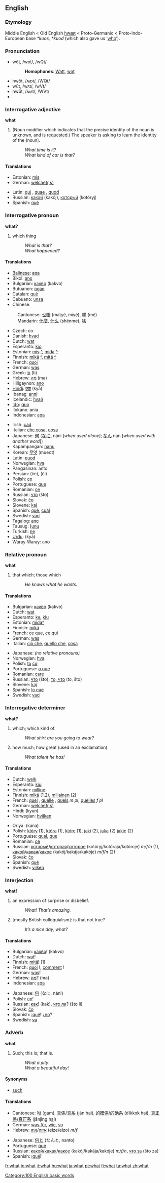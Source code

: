 ==English==

{{rank|up|your|any|59|what|do|has|could}}

===Etymology===
Middle English < Old English [[hwæt]] < Proto-Germanic < Proto-Indo-European base ''*kuos, *kuod'' (which also gave us ‘[[who]]’).

===Pronunciation===
*wŏt, /wɒt/, /wQt/
*:'''Homophones''': [[Watt]], [[wot]]
*hwŏt, /ʍɒt/, /WQt/
*wŭt, /wʌt/, /wVt/
*hwŭt, /ʍʌt/, /WVt/
*{{audio|en-us-what.ogg|Audio (US)}}

===Interrogative adjective===
'''what'''

# (Noun modifier which indicates that the precise identity of the noun is unknown, and is requested.) The speaker is asking to learn the identity of the (noun).
#: ''What time is it?''
#: ''What kind of car is that?''

====Translations====
{{top}}
*Estonian: [[mis#Estonian|mis]]
*German: [[welche|welche(r,s)]]
{{mid}}
*Latin: [[qui]] {{m}}, [[quae]] {{f}}, [[quod]] {{n}}
*Russian: [[какой]] (kakój), [[который]] (kotóryj)
*Spanish: [[qué]]
{{bottom}}

===Interrogative pronoun===
'''what?'''

#which thing
#:''What is that?''
#:''What happened?''

====Translations====
{{top}}
*[[Balinese]]: [[apa]]
*Bikol: [[ano]]
*Bulgarian: [[какво]] (kakvo)
*Butuanon: [[ngan]]
*Catalan: [[què]]
*Cebuano: [[unsa]]
*Chinese:
:Cantonese: [[乜嘢]] (mātyẹ́, mīyẹ́), [[咩]] (mẹ́)
:Mandarin: [[什麼]], [[什么]] (shénme), [[啥]]
*Czech: co
*Danish: [[hvad]]
*Dutch: [[wat]]
*Esperanto: [[kio]]
*Estonian: [[mis#Estonian|mis]] [[:et:mis|^]], [[mis#Estonian|mida]] [[:et:mida|^]]
*Finnish: [[mikä]] [[:fi:mikä|^]], [[mitä]] [[:fi:mitä|^]]
*French: [[quoi]]
*German: [[was#German|was]]
*Greek: [[τι]] (ti)
*Hebrew: [[מה]] (ma)
*Hiligaynon: [[ano]]
*[[Hindi]]: [[क्या]] (kyā)
*Ibanag: [[anni]]
*Icelandic: [[hvað]] 
*[[Ido]]: [[quo]]
*Ilokano: ania
*Indonesian: [[apa]]
{{mid}}
*Irish: [[cad#Irish|cad]]
*Italian: [[che cosa]], [[cosa]]
*Japanese: [[何]] ([[なに]], náni [''when used alone'']; [[なん]] nan [''when used with another word''])
*Kapampangan: [[nanu]]
*Korean: [[무엇]] (mueot)
*Latin: [[quod]]
*Norwegian: [[hva]]
*Pangasinan: anto
*Persian: {{FAchar|[[چِه]]}} (če), {{FAchar|[[چی]]}} (či)
*Polish: [[co#Polish|co]]
*Portuguese: [[que#Portuguese|que]]
*Romanian: [[ce#Romanian|ce]]
*Russian: [[что]] (što)
*Slovak: [[čo]]
*Slovene: [[kaj]]
*Spanish: [[qué]], [[cuál]]
*Swedish: [[vad]]
*Tagalog: [[ano#Tagalog|ano]]
*Tausug: [[[unu]]
*Turkish: [[ne#Turkish|ne]]
*[[Urdu]]: {{FAchar|[[كيا]]}} (kyā)
*Waray-Waray: ano
{{bottom}}

===Relative pronoun===
'''what'''

#that which; those which
#:''He knows what he wants.'' 

====Translations====
{{top}}
*Bulgarian: [[какво]] (kakvo)
*Dutch: [[wat]]
*Esperanto: [[ke]], [[kiu]]
*Estonian: [[mis#Estonian|mida]][[:et:mida|^]]
*Finnish: [[mikä]]
*French: [[ce que]], [[ce qui]]
*German: [[was#German|was]]
*Italian: [[ciò che]], [[quello che]], [[cosa]]
{{mid}}
*Japanese: ''(no relative pronouns)''
*Norwegian: [[hva]]
*Polish: [[to#Polish|to]] [[co#Polish|co]]
*Portuguese: [[o que]]
*Romanian: [[care#Romanian|care]]
*Russian: [[что]] (što); [[то, что]] (to, što)
*Slovene: [[kaj]]
*Spanish: [[lo que]]
*Swedish: [[vad]]
{{bottom}}

===Interrogative determiner===
'''what?'''

#which; which kind of.
#:''What shirt are you going to wear?''
#how much; how great (used in an exclamation)
#:''What talent he has!''

====Translations====
{{top}}
*Dutch: [[welk]]
*Esperanto: [[kiu]]
*Estonian: [[milline]] 
*Finnish: [[mikä]] (1,2), [[millainen]] (2)
*French: [[quel]] {{m}}, [[quelle]] {{f}}, [[quels]] ''m pl'', [[quelles]] ''f pl''
*German: [[welche|welche(r,s)]]
*Hindi: (kyun)
*Norwegian: [[hvilken]]
{{mid}}
*Oriya: (kana)
*Polish: [[który]] {{m}} (1), [[która]] {{f}} (1), [[które]] {{n}} (1), [[jaki]] {{m}} (2), [[jaka]] {{f}} (2) [[jakie]] {{n}} (2)
*Portuguese: [[qual]], [[que]]
*Romanian: [[ce#Romanian|ce]]
*Russian: [[который]]/[[которая]]/[[которое]] (kotóryj/kotóraja/kotóroje) ''m/f/n'' (1), [[какой]]/[[какая]]/[[какое]] (kakój/kakája/kakóje) ''m/f/n'' (2)
*Slovak: [[čo]]
*Spanish: [[qué]]
*Swedish: [[vilken]]
{{bottom}}

===Interjection===
'''what!'''

#an expression of surprise or disbelief.
#:''What! That’s amazing.''
#[mostly British colloquialism]: is that not true?
#:''It’s a nice day, what?''

====Translations====
{{top}}
*Bulgarian: [[какво]]! (kakvo)
*Dutch: [[wat]]!
*Finnish: [[mikä|mitä]]! (1)
*French: [[quoi]]&nbsp;!, [[comment]]&nbsp;!
*German: [[was#German|was]]!
*Hebrew: [[מה]]? (ma)
*Indonesian: [[apa]]
{{mid}}
*Japanese: [[何]] (なに, náni)
*Polish: [[co#Polish|co]]!
*Russian: [[как]]! (kak), [[что ли]]? (što li)
*Slovak: [[čo]]
*Spanish: ¡[[qué]]! ¿[[no]]?
*Swedish: [[va#Swedish|va]]
{{bottom}}

===Adverb===<!-- pretty sure it's an adverb -->
'''what'''

#Such; this is; that is.
#:''What a pity''.
#:''What a beautiful day''!

====Synonyms====
*[[such]]

====Translations====
{{top}}
*Cantonese: [[咁]] (gam), [[真係]]/[[真系]] (jān h<u>a</u>i), [[的確係]]/[[的确系]] (dīkkok h<u>a</u>i), [[真正係]]/[[真正系]] (jānjing h<u>a</u>i)
*German: [[was für]], [[wie]], [[so#German|so]]
*Hebrew: [[איזה]]/[[איזו]] (eize/eizo) ''m/f''
{{mid}}
*Japanese: [[何と]] (なんと, nanto)
*Portuguese: [[que]]
*Russian: [[какой]]/[[какая]]/[[какое]] (kakój/kakája/kakóje) ''m/f/n'', [[что за]] (što za)
*Spanish: ¡[[qué]]!
{{bottom}}

[[Category:100 English basic words]]

[[fr:what]]
[[io:what]]
[[it:what]]
[[hu:what]]
[[ja:what]]
[[pt:what]]
[[fi:what]]
[[ta:what]]
[[zh:what]]